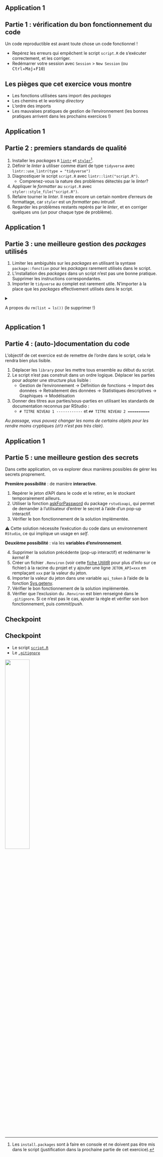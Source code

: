 ## Application 1 {.smaller}

:::{.callout-tip collapse="true" icon=false}
## Partie 1 : vérification du bon fonctionnement du code

Un code reproductible est avant toute chose un code fonctionnel !

* Repérez les erreurs qui empêchent le script `script.R` de s’exécuter correctement, et les corriger.
* Redémarrer votre session avec `Session` > `New Session` (ou <kbd>Ctrl</kbd>+<kbd>Maj</kbd>+<kbd>F10</kbd>)

:::

:::{.callout-important collapse="true"}
## Les pièges que cet exercice vous montre

:::: {.nonincremental}
- Les fonctions utilisées sans import des _packages_
- Les chemins et le _working directory_
- L'ordre des imports
- Les mauvaises pratiques de gestion de l'environnement (les bonnes pratiques arrivent dans les prochains exercices !)
::::

:::


## Application 1 {.smaller}

:::{.callout-tip collapse="true" icon=false}
## Partie 2 : premiers standards de qualité

::: {.nonincremental}
1. Installer les _packages_ `R` [`lintr`](https://github.com/r-lib/lintr) et [`styler`](https://github.com/r-lib/styler)[^install].
2. Définir le _linter_ à utiliser comme étant de type `tidyverse` avec `lintr::use_lintr(type = "tidyverse")`
3. Diagnostiquer le script `script.R` avec `lintr::lint("script.R")`.
    + Comprenez-vous la nature des problèmes détectés par le _linter_?
4. Appliquer le _formatter_ au `script.R` avec `styler::style_file("script.R")`.
5. Refaire tourner le _linter_. Il reste encore un certain nombre d'erreurs de formattage, car `styler` est un _formatter_ peu intrusif.
6. Regarder les problèmes restants repérés par le _linter_, et en corriger quelques uns (un pour chaque type de problème).
:::

:::

[^install]: Les `install.packages` sont à faire en console et ne doivent pas être mis dans le script (justification dans la prochaine partie de cet exercice). 

## Application 1 {.smaller}

:::{.callout-tip collapse="true" icon=false}
## Partie 3 : une meilleure gestion des *packages* utilisés

::: {.nonincremental}
1. Limiter les ambiguités sur les *packages* en utilisant la syntaxe `package::fonction` pour les *packages* rarement utilisés dans le script.
2. L'installation des *packages* dans un script n'est pas une bonne pratique. Supprimer les instructions correspondantes.
3. Importer le `tidyverse` au complet est rarement utile. N'importer à la place que les *packages* effectivement utilisés dans le script.

<details>
<summary>

A propos du `rm(list = ls())` (le supprimer !)

</summary>

Cette commande est une mauvaise pratique. 

On la retrouve encore dans trop de scripts car elle est utilisée pour de mauvaises raisons. Elle ne remets pas à 0 votre environnement: elle supprime juste les données de celui-ci, sans toucher au reste (packages importés, etc.).

Il vaut mieux gérer cela en changeant les options de {{< fa brands r-project >}} puis redémarrer la session {{< fa brands r-project >}} (<kbd>CTRL</kbd>+<kbd>SHIFT</kbd>+<kbd>F10</kbd>)

![](img/rdata-setup.png)


</details>

:::

:::

## Application 1 {.smaller}

:::{.callout-tip collapse="true" icon=false}
## Partie 4 : (auto-)documentation du code

::: {.nonincremental}

L'objectif de cet exercice est de remettre de l'ordre dans le script, cela le rendra bien plus lisible.

1. Déplacer les `library` pour les mettre tous ensemble au début du script.
2. Le script n'est pas construit dans un ordre logique. Déplacer les parties 
pour adopter une structure plus lisible : 
    + Gestion de l'environnement -> Définition de fonctions -> Import des données -> Retraitement des données -> Statistiques descriptives -> Graphiques -> Modélisation
3. Donner des titres aux parties/sous-parties en utilisant les standards de documentation reconnus par RStudio :
    + `# TITRE NIVEAU 1 ------------` et `## TITRE NIVEAU 2 ==========`

_Au passage, vous pouvez changer les noms de certains objets pour les rendre moins cryptiques (`df3` n'est pas très clair)._
:::

:::

## Application 1 {.smaller}

:::{.callout-tip collapse="true" icon=false}
## Partie 5 : une meilleure gestion des [secrets]{.orange}

::: {.nonincremental}
Dans cette application, on va explorer deux manières possibles de gérer les secrets proprement.

**Première possibilité** : de manière **interactive**.

1. Repérer le jeton d'API dans le code et le retirer, en le stockant temporairement ailleurs.
2. Utiliser la fonction [askForPassword](https://rdrr.io/cran/rstudioapi/man/askForPassword.html) du package `rstudioapi`, qui permet de demander à l'utilisateur d'entrer le secret à l'aide d'un pop-up interactif. 
3. Vérifier le bon fonctionnement de la solution implémentée.

⚠️ Cette solution nécessite l'exécution du code dans un environnement `RStudio`, ce qui implique un usage en *self*.

**Deuxième possibilité** : via les **variables d'environnement**.

4. Supprimer la solution précédente (pop-up interactif) et redémarrer le *kernel R*
5. Créer un fichier `.Renviron` (voir cette [fiche UtilitR](https://book.utilitr.org/01_R_Insee/Fiche-personnaliser-R.html#le-fichier-.renviron) pour plus d'info sur ce fichier) à la racine du projet et y ajouter une ligne `JETON_API=xxx` en remplaçant `xxx` par la valeur du jeton. 
6. Importer la valeur du jeton dans une variable `api_token` à l'aide de la fonction [Sys.getenv](https://www.rdocumentation.org/packages/base/versions/3.6.2/topics/Sys.getenv).
7. Vérifier le bon fonctionnement de la solution implémentée.
8. Vérifier que l'exclusion du `.Renviron` est bien renseigné dans le `.gitignore`. Si ce n'est pas le cas, ajouter la règle et vérifier son bon fonctionnement, puis *commit*/*push*.
:::

:::

## Checkpoint

::: {.callout-caution .nonincremental}
## Checkpoint

* Le script [`script.R`](https://raw.githubusercontent.com/InseeFrLab/formation-bonnes-pratiques-git-R/refs/heads/main/R/checkpoints/application1/script.R)
* Le [`.gitignore`](https://raw.githubusercontent.com/InseeFrLab/formation-bonnes-pratiques-git-R/refs/heads/main/R/checkpoints/application1/.gitignore)

![](checkpoint.jpg){width=40% fig-align="center"}

:::
